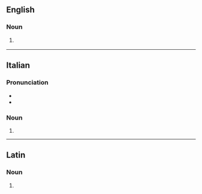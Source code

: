 ==English==

===Noun===
{{en-noun}}

# {{lb|en|heraldiccharge|rare}}  {{alt form|en|gemel}}

----

==Italian==

===Pronunciation===
* {{it-IPA|gemèlle}}
* {{rhymes|it|ɛlle|s=3}}

===Noun===
{{head|it|noun form|g=f-p}}

# {{plural of|it|gemella}}

----

==Latin==

===Noun===
{{la-noun-form|gemelle}}

# {{inflection of|la|gemellus||voc|s}}